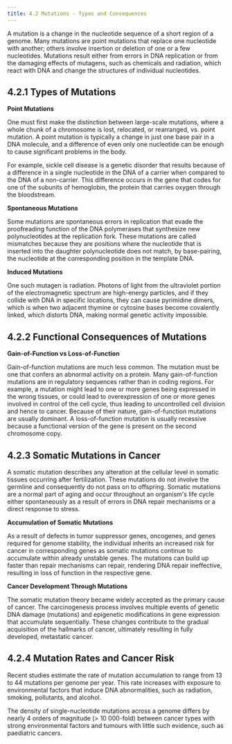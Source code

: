 ```yaml
---
title: 4.2 Mutations - Types and Consequences
---
```





A mutation is a change in the nucleotide sequence of a short region of a genome. Many mutations are point mutations that replace one nucleotide with another; others involve insertion or deletion of one or a few nucleotides. Mutations result either from errors in DNA replication or from the damaging effects of mutagens, such as chemicals and radiation, which react with DNA and change the structures of individual nucleotides.

## 4.2.1 Types of Mutations

**Point Mutations**

One must first make the distinction between large-scale mutations, where a whole chunk of a chromosome is lost, relocated, or rearranged, vs. point mutation. A point mutation is typically a change in just one base pair in a DNA molecule, and a difference of even only one nucleotide can be enough to cause significant problems in the body.

For example, sickle cell disease is a genetic disorder that results because of a difference in a single nucleotide in the DNA of a carrier when compared to the DNA of a non-carrier. This difference occurs in the gene that codes for one of the subunits of hemoglobin, the protein that carries oxygen through the bloodstream.

**Spontaneous Mutations**

Some mutations are spontaneous errors in replication that evade the proofreading function of the DNA polymerases that synthesize new polynucleotides at the replication fork. These mutations are called mismatches because they are positions where the nucleotide that is inserted into the daughter polynucleotide does not match, by base-pairing, the nucleotide at the corresponding position in the template DNA.

**Induced Mutations**

One such mutagen is radiation. Photons of light from the ultraviolet portion of the electromagnetic spectrum are high-energy particles, and if they collide with DNA in specific locations, they can cause pyrimidine dimers, which is when two adjacent thymine or cytosine bases become covalently linked, which distorts DNA, making normal genetic activity impossible.

## 4.2.2 Functional Consequences of Mutations

**Gain-of-Function vs Loss-of-Function**

Gain-of-function mutations are much less common. The mutation must be one that confers an abnormal activity on a protein. Many gain-of-function mutations are in regulatory sequences rather than in coding regions. For example, a mutation might lead to one or more genes being expressed in the wrong tissues, or could lead to overexpression of one or more genes involved in control of the cell cycle, thus leading to uncontrolled cell division and hence to cancer. Because of their nature, gain-of-function mutations are usually dominant. A loss-of-function mutation is usually recessive because a functional version of the gene is present on the second chromosome copy.

## 4.2.3 Somatic Mutations in Cancer

A somatic mutation describes any alteration at the cellular level in somatic tissues occurring after fertilization. These mutations do not involve the germline and consequently do not pass on to offspring. Somatic mutations are a normal part of aging and occur throughout an organism's life cycle either spontaneously as a result of errors in DNA repair mechanisms or a direct response to stress.

**Accumulation of Somatic Mutations**

As a result of defects in tumor suppressor genes, oncogenes, and genes required for genome stability, the individual inherits an increased risk for cancer in corresponding genes as somatic mutations continue to accumulate within already unstable genes. The mutations can build up faster than repair mechanisms can repair, rendering DNA repair ineffective, resulting in loss of function in the respective gene.

**Cancer Development Through Mutations**

The somatic mutation theory became widely accepted as the primary cause of cancer. The carcinogenesis process involves multiple events of genetic DNA damage (mutations) and epigenetic modifications in gene expression that accumulate sequentially. These changes contribute to the gradual acquisition of the hallmarks of cancer, ultimately resulting in fully developed, metastatic cancer.

## 4.2.4 Mutation Rates and Cancer Risk

Recent studies estimate the rate of mutation accumulation to range from 13 to 44 mutations per genome per year. This rate increases with exposure to environmental factors that induce DNA abnormalities, such as radiation, smoking, pollutants, and alcohol.

The density of single-nucleotide mutations across a genome differs by nearly 4 orders of magnitude (> 10 000-fold) between cancer types with strong environmental factors and tumours with little such evidence, such as paediatric cancers.
